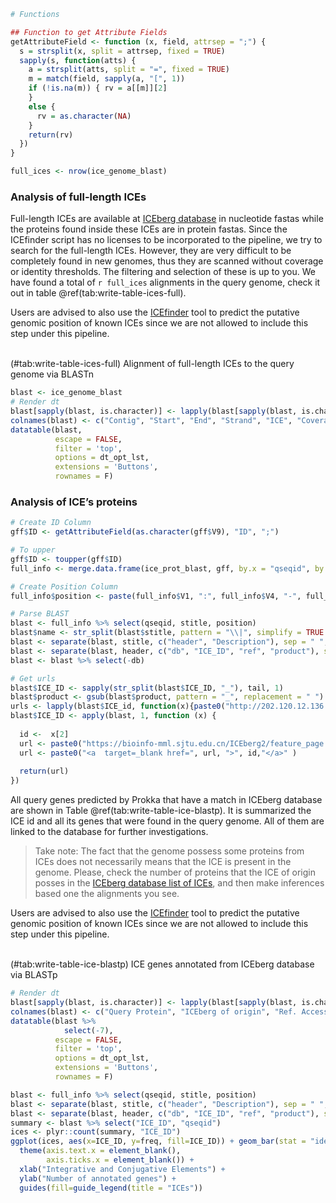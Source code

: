 ```r
# Functions

## Function to get Attribute Fields
getAttributeField <- function (x, field, attrsep = ";") { 
  s = strsplit(x, split = attrsep, fixed = TRUE) 
  sapply(s, function(atts) { 
    a = strsplit(atts, split = "=", fixed = TRUE) 
    m = match(field, sapply(a, "[", 1)) 
    if (!is.na(m)) { rv = a[[m]][2] 
    } 
    else { 
      rv = as.character(NA) 
    } 
    return(rv) 
  }) 
}

full_ices <- nrow(ice_genome_blast)
```

### Analysis of full-length ICEs

Full-length ICEs are available at [ICEberg database](https://bioinfo-mml.sjtu.edu.cn/ICEberg/download.html) in nucleotide fastas while the proteins found inside these ICEs are in protein fastas. Since the ICEfinder script has no licenses to be incorporated to the pipeline, we try to search for the full-length ICEs. However, they are very difficult to be completely found in new genomes, thus they are scanned without coverage or identity thresholds. The filtering and selection of these is up to you. We have found a total of `r full_ices` alignments in the query genome, check it out in table \@ref(tab:write-table-ices-full).

Users are advised to also use the [ICEfinder](https://bioinfo-mml.sjtu.edu.cn/ICEberg2/tools.html) tool to predict the putative genomic position of known ICEs since we are not allowed to include this step under this pipeline.

<br>
<caption>(#tab:write-table-ices-full) Alignment of full-length ICEs to the query genome via BLASTn</caption>
```r
blast <- ice_genome_blast
# Render dt
blast[sapply(blast, is.character)] <- lapply(blast[sapply(blast, is.character)], as.factor)
colnames(blast) <- c("Contig", "Start", "End", "Strand", "ICE", "Coverage_aln", "Gaps", "Coverage %", "Identity %", "Database", "Ref. Accession", "ICE family", "Description")
datatable(blast,
          escape = FALSE,
          filter = 'top',
          options = dt_opt_lst,
          extensions = 'Buttons',
          rownames = F)
```

### Analysis of ICE's proteins

```r
# Create ID Column
gff$ID <- getAttributeField(as.character(gff$V9), "ID", ";")

# To upper
gff$ID <- toupper(gff$ID)
full_info <- merge.data.frame(ice_prot_blast, gff, by.x = "qseqid", by.y = "ID")

# Create Position Column
full_info$position <- paste(full_info$V1, ":", full_info$V4, "-", full_info$V5, sep = "")

# Parse BLAST
blast <- full_info %>% select(qseqid, stitle, position)
blast$name <- str_split(blast$stitle, pattern = "\\|", simplify = TRUE )[,6]
blast <- separate(blast, stitle, c("header", "Description"), sep = " ", extra = "merge")
blast <- separate(blast, header, c("db", "ICE_ID", "ref", "product"), sep = "~~~", extra = "merge")
blast <- blast %>% select(-db)

# Get urls
blast$ICE_ID <- sapply(str_split(blast$ICE_ID, "_"), tail, 1)
blast$product <- gsub(blast$product, pattern = "_", replacement = " ")
urls <- lapply(blast$ICE_id, function(x){paste0("http://202.120.12.136:7913/ICEberg2/feature_page.php?ice_id=", x)})
blast$ICE_ID <- apply(blast, 1, function (x) {
  
  id <-  x[2]
  url <- paste0("https://bioinfo-mml.sjtu.edu.cn/ICEberg2/feature_page.php?ice_id=", id, "#ICE")
  url <- paste0("<a  target=_blank href=", url, ">", id,"</a>" )
    
  return(url)
})
```

All query genes predicted by Prokka that have a match in ICEberg database are shown in Table \@ref(tab:write-table-ice-blastp). It is summarized the ICE id and all its genes that were found in the query genome. All of them are linked to the database for further investigations.

> Take note: The fact that the genome possess some proteins from ICEs does not necessarily means that the ICE is present in the genome. Please, check the number of proteins that the ICE of origin posses in the [ICEberg database list of ICEs](https://bioinfo-mml.sjtu.edu.cn/ICEberg2/browse_result.php?type=alpha&alpha=100), and then make inferences based one the alignments you see.

Users are advised to also use the [ICEfinder](https://bioinfo-mml.sjtu.edu.cn/ICEberg2/tools.html) tool to predict the putative genomic position of known ICEs since we are not allowed to include this step under this pipeline.

<br>
<caption>(#tab:write-table-ice-blastp) ICE genes annotated from ICEberg database via BLASTp</caption>
```r
# Render dt
blast[sapply(blast, is.character)] <- lapply(blast[sapply(blast, is.character)], as.factor)
colnames(blast) <- c("Query Protein", "ICEberg of origin", "Ref. Accession", "Product / Gene", "Description", "Genomic Position")
datatable(blast %>%
            select(-7),
          escape = FALSE,
          filter = 'top',
          options = dt_opt_lst,
          extensions = 'Buttons',
          rownames = F)
```


```r
blast <- full_info %>% select(qseqid, stitle, position)
blast <- separate(blast, stitle, c("header", "Description"), sep = " ", extra = "merge")
blast <- separate(blast, header, c("db", "ICE_ID", "ref", "product"), sep = "~~~", extra = "merge")
summary <- blast %>% select("ICE_ID", "qseqid")
ices <- plyr::count(summary, "ICE_ID")
ggplot(ices, aes(x=ICE_ID, y=freq, fill=ICE_ID)) + geom_bar(stat = "identity") +
  theme(axis.text.x = element_blank(),
        axis.ticks.x = element_blank()) +
  xlab("Integrative and Conjugative Elements") +
  ylab("Number of annotated genes") +
  guides(fill=guide_legend(title = "ICEs"))
```